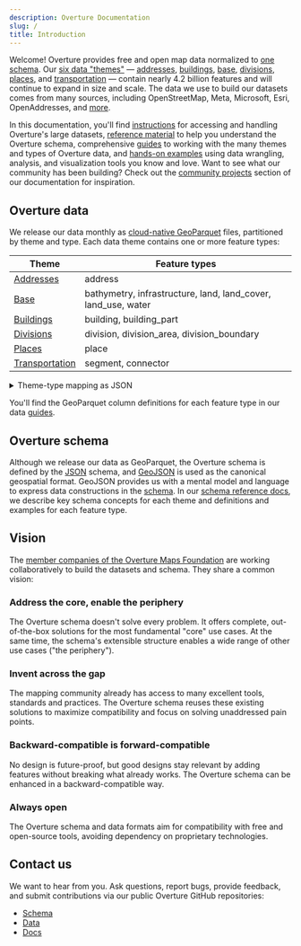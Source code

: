 ```yaml
---
description: Overture Documentation
slug: /
title: Introduction
---
```


Welcome! Overture provides free and open map data normalized to [one schema](schema). Our [six data "themes"](guides) &mdash; [addresses](guides/addresses), [buildings](guides/buildings), [base](guides/base), [divisions](guides/divisions), [places](guides/places), and [transportation](guides/transportation) &mdash; contain nearly 4.2 billion features and will continue to expand in size and scale. The data we use to build our datasets comes from many sources, including OpenStreetMap, Meta, Microsoft, Esri, OpenAddresses, and [more](attribution).

In this documentation, you'll find [instructions](getting-data) for accessing and handling Overture's large datasets, [reference material](schema/reference) to help you understand the Overture schema, comprehensive [guides](guides) to working with the many themes and types of Overture data, and [hands-on examples](examples) using data wrangling, analysis, and visualization tools you know and love. Want to see what our community has been building? Check out the [community projects](community) section of our documentation for inspiration.

## Overture data

We release our data monthly as [cloud-native GeoParquet](https://guide.cloudnativegeo.org/geoparquet/) files, partitioned by theme and type. Each data theme contains one or more feature types:

| Theme | Feature types |
| ----- | ------------- |
| [Addresses](guides/addresses) | address |
| [Base](guides/base) | bathymetry, infrastructure, land, land_cover, land_use, water |
| [Buildings](guides/buildings) | building, building_part |
| [Divisions](guides/divisions) | division, division_area, division_boundary |
| [Places](guides/places) | place |
| [Transportation](guides/transportation) | segment, connector |

<details>
<summary>Theme-type mapping as JSON</summary>

```json
type_theme_map = {
    "address": "addresses",
    "building": "buildings",
    "building_part": "buildings",
    "division": "divisions",
    "division_area": "divisions",
    "division_boundary": "divisions",
    "place": "places",
    "segment": "transportation",
    "connector": "transportation",
    "bathymetry": "base",
    "infrastructure": "base",
    "land": "base",
    "land_cover": "base",
    "land_use": "base",
    "water": "base"
}
```
</details>



You'll find the GeoParquet column definitions for each feature type in our data [guides](guides).

## Overture schema

Although we release our data as GeoParquet, the Overture schema is defined by the [JSON](https://json-schema.org/) schema, and [GeoJSON](https://geojson.org/) is used as the canonical geospatial format. GeoJSON provides us with a mental model and language to express data constructions in the [schema](https://schema.overturemaps.org/schema.yaml). In our [schema reference docs](schema), we describe key schema concepts for each theme and definitions and examples for each feature type.

## Vision

The [member companies of the Overture Maps Foundation](https://overturemaps.org/about/members/) are working collaboratively to build the datasets and schema. They share a common vision:

### Address the core, enable the periphery

The Overture schema doesn't solve every problem. It offers complete, out-of-the-box solutions for the most fundamental "core" use cases. At the same time, the schema's extensible structure enables a wide range of other use cases ("the periphery").

### Invent across the gap

The mapping community already has access to many excellent tools, standards and practices. The Overture schema reuses these existing solutions to maximize compatibility and focus on solving unaddressed pain points.

### Backward-compatible is forward-compatible

No design is future-proof, but good designs stay relevant by adding features without breaking what already works. The Overture schema can be enhanced in a backward-compatible way.

### Always open

The Overture schema and data formats aim for compatibility with free and open-source tools, avoiding dependency on proprietary technologies.

## Contact us

We want to hear from you. Ask questions, report bugs, provide feedback, and submit contributions via our public Overture GitHub repositories:

- [Schema](https://github.com/OvertureMaps/schema)
- [Data](https://github.com/OvertureMaps/data)
- [Docs](https://github.com/OvertureMaps/docs)
